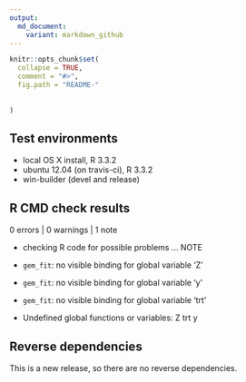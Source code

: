 ```yaml
---
output: 
  md_document:
    variant: markdown_github
---
```

```r
knitr::opts_chunk$set(
  collapse = TRUE,
  comment = "#>",
  fig.path = "README-"
	
	
)
```

## Test environments
* local OS X install, R 3.3.2
* ubuntu 12.04 (on travis-ci), R 3.3.2
* win-builder (devel and release)

## R CMD check results

0 errors | 0 warnings | 1 note

* checking R code for possible problems ... NOTE

* `gem_fit`: no visible binding for global variable ‘Z’

* `gem_fit`: no visible binding for global variable ‘y’

* `gem_fit`: no visible binding for global variable ‘trt’

* Undefined global functions or variables: Z trt y
  

## Reverse dependencies

This is a new release, so there are no reverse dependencies.